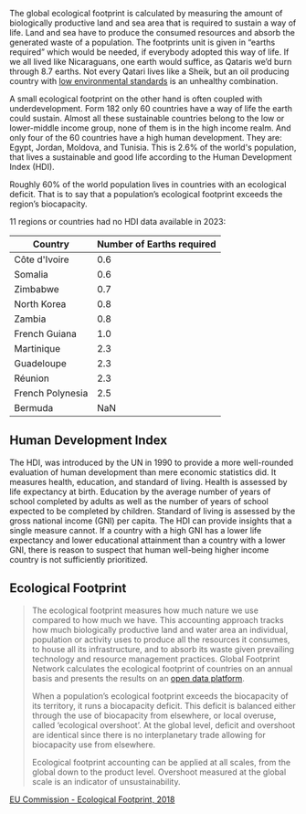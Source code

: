 
The global ecological footprint is calculated by measuring the amount of biologically productive land and sea area that is required to sustain a way of life. Land and sea have to produce the consumed resources and absorb the generated waste of a population. The footprints unit is given in “earths required” which would be needed, if everybody adopted this way of life. If we all lived like Nicaraguans, one earth would suffice, as Qataris we’d burn through 8.7 earths. Not every Qatari lives like a Sheik, but an oil producing country with [low environmental standards](https://www.ecomena.org/qatar-ecological-footprint/) is an unhealthy combination. 

A small ecological footprint on the other hand is often coupled with underdevelopment. Form 182 only 60 countries have a way of life the earth could sustain. Almost all these sustainable countries belong to the low or lower-middle income group, none of them is in the high income realm. And only four of the 60 countries have a high human development. They are: Egypt, Jordan, Moldova, and Tunisia. This is 2.6% of the world's population, that lives a sustainable and good life according to the Human Development Index (HDI).

Roughly 60% of the world population lives in countries with an ecological deficit. That is to say that a population’s ecological footprint exceeds the region’s biocapacity. 

11 regions or countries had no HDI data available in 2023: 

| Country          | Number of Earths required |
| ---------------- | ------------------------- |
| Côte d'Ivoire    | 0.6                       |
| Somalia          | 0.6                       |
| Zimbabwe         | 0.7                       |
| North Korea      | 0.8                       |
| Zambia           | 0.8                       |
| French Guiana    | 1.0                       |
| Martinique       | 2.3                       |
| Guadeloupe       | 2.3                       |
| Réunion          | 2.3                       |
| French Polynesia | 2.5                       |
| Bermuda          | NaN                       |
## Human Development Index
The HDI, was introduced by the UN in 1990 to provide a more well-rounded evaluation of human development than mere economic statistics did. It measures health, education, and standard of living. Health is assessed by life expectancy at birth. Education by the average number of years of school completed by adults as well as the number of years of school expected to be completed by children. Standard of living is assessed by the gross national income (GNI) per capita. The HDI can provide insights that a single measure cannot. If a country with a high GNI has a lower life expectancy and lower educational attainment than a country with a lower GNI, there is reason to suspect that human well-being higher income country is not sufficiently prioritized.

## Ecological Footprint

> The ecological footprint measures how much nature we use compared to how much we have. This accounting approach tracks how much biologically productive land and water area an individual, population or activity uses to produce all the resources it consumes, to house all its infrastructure, and to absorb its waste given prevailing technology and resource management practices. Global Footprint Network calculates the ecological footprint of countries on an annual basis and presents the results on an [open data platform](https://www.footprintnetwork.org/licenses/).
>
> When a population’s ecological footprint exceeds the biocapacity of its territory, it runs a biocapacity deficit. This deficit is balanced either through the use of biocapacity from elsewhere, or local overuse, called ‘ecological overshoot’. At the global level, deficit and overshoot are identical since there is no interplanetary trade allowing for biocapacity use from elsewhere.
> 
> Ecological footprint accounting can be applied at all scales, from the global down to the product level. Overshoot measured at the global scale is an indicator of unsustainability. 
> 
[EU Commission  - Ecological Footprint, 2018](https://web.archive.org/web/20210203125641/https://ec.europa.eu/environment/beyond_gdp/download/factsheets/EcoF_new_template_2018-11-05_updated2.pdf#)